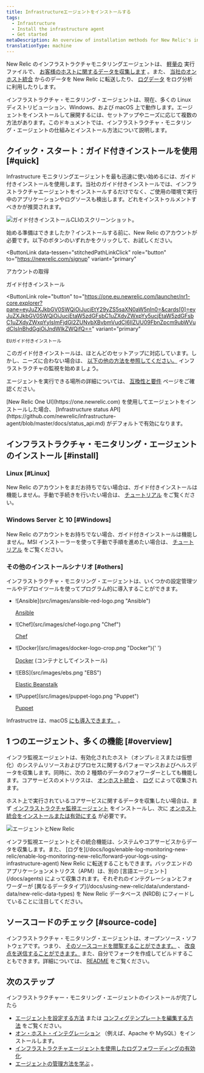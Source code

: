 ```yaml
---
title: Infrastructureエージェントをインストールする
tags:
  - Infrastructure
  - Install the infrastructure agent
  - Get started
metaDescription: An overview of installation methods for New Relic's infrastructure monitoring agent and infrastructure integrations.
translationType: machine
---
```












New Relic のインフラストラクチャモニタリングエージェントは、 [軽量の](/docs/infrastructure/new-relic-infrastructure/getting-started/infrastructure-agent-performance-overhead) 実行ファイルで、 [お客様のホストに関するデータを収集します](/docs/infrastructure/manage-your-data/data-instrumentation/default-infrastructure-events) 。また、 [当社のオンホスト統合](/docs/integrations/infrastructure-integrations/get-started/introduction-infrastructure-integrations) からのデータを New Relic に転送したり、 [ログデータ](/docs/logs/enable-log-monitoring-new-relic/enable-log-monitoring-new-relic/forward-your-logs-using-infrastructure-agent) をログ分析に利用したりします。

インフラストラクチャ・モニタリング・エージェントは、現在、多くの Linux ディストリビューション、Windows、および macOS 上で動作します。エージェントをインストールして展開するには、セットアップやニーズに応じて複数の方法があります。このドキュメントでは、インフラストラクチャ・モニタリング・エージェントの仕組みとインストール方法について説明します。

## クイック・スタート：ガイド付きインストールを使用 [#quick]

Infrastructure モニタリングエージェントを最も迅速に使い始めるには、ガイド付きインストールを使用します。当社のガイド付きインストールでは、インフラストラクチャエージェントをインストールするだけでなく、ご使用の環境で実行中のアプリケーションやログソースも検出します。どれをインストゥルメントすべきかが推奨されます。

![ガイド付きインストールCLIのスクリーンショット。](src/images/guided-install-cli.png 'ガイド付きインストールCLI。')

始める準備はできましたか？インストールする前に、New Relic のアカウントが必要です。以下のボタンのいずれかをクリックして、お試しください。

<ButtonLink
  data-tessen="stitchedPathLinkClick"
  role="button"
  to="https://newrelic.com/signup"
  variant="primary"
>
  アカウントの取得
</ButtonLink>

<ButtonGroup>
  <ButtonLink
    role="button"
    to="https://one.newrelic.com/launcher/nr1-core.explorer?pane=eyJuZXJkbGV0SWQiOiJucjEtY29yZS5saXN0aW5nIn0=&cards[0]=eyJuZXJkbGV0SWQiOiJucjEtaW5zdGFsbC1uZXdyZWxpYy5ucjEtaW5zdGFsbC1uZXdyZWxpYyIsImFjdGl2ZUNvbXBvbmVudCI6IlZUU09FbnZpcm9ubWVudCIsInBhdGgiOiJndWlkZWQifQ=="
    variant="primary"
  >
    ガイド付きインストール
  </ButtonLink>

  <ButtonLink
    role="button"
    to="https://one.eu.newrelic.com/launcher/nr1-core.explorer?pane=eyJuZXJkbGV0SWQiOiJucjEtY29yZS5saXN0aW5nIn0=&cards[0]=eyJuZXJkbGV0SWQiOiJucjEtaW5zdGFsbC1uZXdyZWxpYy5ucjEtaW5zdGFsbC1uZXdyZWxpYyIsImFjdGl2ZUNvbXBvbmVudCI6IlZUU09FbnZpcm9ubWVudCIsInBhdGgiOiJndWlkZWQifQ=="
    variant="primary"
  >
    EUガイド付きインストール
  </ButtonLink>
</ButtonGroup>

このガイド付きインストールは、ほとんどのセットアップに対応しています。しかし、ニーズに合わない場合は、 [以下の他の方法を参照してください。](#install) インフラストラクチャの監視を始めましょう。

エージェントを実行できる場所の詳細については、 [互換性と要件](/docs/infrastructure/infrastructure-monitoring/get-started/compatibility-requirements-infrastructure-agent) ページをご確認ください。

<Callout variant="important">
  [New Relic One UI](https://one.newrelic.com)
  を使用してエージェントをインストールした場合、 [Infrastructure status
  API](https://github.com/newrelic/infrastructure-agent/blob/master/docs/status_api.md)
  がデフォルトで有効になります。
</Callout>

## インフラストラクチャ・モニタリング・エージェントのインストール [#install]

### Linux [#Linux]

New Relic のアカウントをまだお持ちでない場合は、ガイド付きインストールは機能しません。手動で手続きを行いたい場合は、 [チュートリアル](/docs/infrastructure/install-infrastructure-agent/linux-installation/install-infrastructure-monitoring-agent-linux/) をご覧ください。

### Windows Server と 10 [#Windows]

New Relic のアカウントをお持ちでない場合、ガイド付きインストールは機能しません。MSI インストーラーを使って手動で手順を進めたい場合は、 [チュートリアル](/docs/infrastructure/install-configure-manage-infrastructure/windows-installation/install-infrastructure-windows-server-using-msi-installer) をご覧ください。

### その他のインストールシナリオ [#others]

インフラストラクチャ・モニタリング・エージェントは、いくつかの設定管理ツールやデプロイツールを使ってプログラム的に導入することができます。

- <ImageSizing width="32px" height="32px" verticalAlign="middle">
    ![Ansible](src/images/ansible-red-logo.png "Ansible")
  </ImageSizing>

  [Ansible](/docs/infrastructure/new-relic-infrastructure/config-management-tools/configure-new-relic-infrastructure-using-ansible)

- <ImageSizing width="32px" height="32px" verticalAlign="middle">
    ![Chef](src/images/chef-logo.png "Chef")
  </ImageSizing>

  [Chef](/docs/infrastructure/new-relic-infrastructure/config-management-tools/configure-new-relic-infrastructure-using-chef)

- <ImageSizing width="32px" height="28px" verticalAlign="middle">
    ![Docker](src/images/docker-logo-crop.png "Docker"){' '}
  </ImageSizing>

  [Docker](/docs/infrastructure/install-infrastructure-agent/linux-installation/docker-container-infrastructure-monitoring) (コンテナとしてインストール)

- <ImageSizing width="32px" height="32px" verticalAlign="middle">
    ![EBS](src/images/ebs.png "EBS")
  </ImageSizing>

  [Elastic Beanstalk](/docs/infrastructure/install-infrastructure-agent/config-management-tools/install-infrastructure-agent-aws-elastic-beanstalk)

- <ImageSizing width="32px" height="32px" verticalAlign="middle">
    ![Puppet](src/images/puppet-logo.png "Puppet")
  </ImageSizing>

  [Puppet](/docs/infrastructure/new-relic-infrastructure/config-management-tools/configure-new-relic-infrastructure-puppet)

Infrastructre は、macOS [にも導入できます。](/docs/infrastructure/install-infrastructure-agent/macos-installation/install-infrastructure-monitoring-agent-macos/) 。

## 1 つのエージェント、多くの機能 [#overview]

インフラ監視エージェントは、有効化されたホスト（オンプレミスまたは仮想化）のシステムリソースおよびプロセスに関するパフォーマンスおよびヘルスデータを収集します。同時に、次の 2 種類のデータのフォワーダーとしても機能します。コアサービスのメトリクスは、 [オンホスト統合](/docs/integrations/host-integrations/getting-started/introduction-host-integrations) 、 [ログ](/docs/logs/enable-log-monitoring-new-relic/enable-log-monitoring-new-relic/forward-your-logs-using-infrastructure-agent) によって収集されます。

ホスト上で実行されているコアサービスに関するデータを収集したい場合は、まず [インフラストラクチャ監視エージェント](#install) をインストールし、次に [オンホスト統合をインストールまたは有効にする](/docs/integrations/host-integrations/installation/install-infrastructure-host-integrations) が必要です。

![エージェントとNew Relic](src/images/agents-and-nr.png 'エージェントとNew Relic')

<figcaption>
  インフラ監視エージェントとその統合機能は、システムやコアサービスからデータを収集します。また、
  [ログを](/docs/logs/enable-log-monitoring-new-relic/enable-log-monitoring-new-relic/forward-your-logs-using-infrastructure-agent)
  New Relic
  に転送することもできます。バックエンドのアプリケーションメトリクス（APM）は、別の
  [言語エージェント](/docs/agents)
  によって収集されます。それぞれのインテグレーションとフォワーダーが
  [異なるデータタイプ](/docs/using-new-relic/data/understand-data/new-relic-data-types)
  を New Relic データベース (NRDB) にフィードしていることに注目してください。
</figcaption>

## ソースコードのチェック [#source-code]

インフラストラクチャ・モニタリング・エージェントは、オープンソース・ソフトウェアです。つまり、 [そのソースコードを閲覧することができます。](https://github.com/newrelic/infrastructure-agent) 、 [改良点を送信することができます。](https://github.com/newrelic/infrastructure-agent/blob/master/CONTRIBUTING.md) また、自分でフォークを作成してビルドすることもできます。詳細については、 [README](https://github.com/newrelic/infrastructure-agent/blob/master/README.md) をご覧ください。

## 次のステップ

インフラストラクチャー・モニタリング・エージェントのインストールが完了したら

- [エージェントを設定する方法](/docs/infrastructure/install-configure-infrastructure/configuration/configure-infrastructure-agent) または [コンフィグテンプレートを編集する方法](https://github.com/newrelic/infrastructure-agent/blob/master/assets/examples/infrastructure/newrelic-infra-template.yml.example) をご覧ください。
- [オン・ホスト・インテグレーション](/docs/integrations/host-integrations/getting-started/introduction-host-integrations) （例えば、Apache や MySQL）をインストールします。
- [インフラストラクチャエージェントを使用したログフォワーディングの有効化](/docs/logs/enable-new-relic-logs/1-enable-logs/forward-your-logs-using-new-relic-infrastructure).
- [エージェントの管理方法を学ぶ](/docs/infrastructure/install-infrastructure-agent/manage-your-agent) 。
